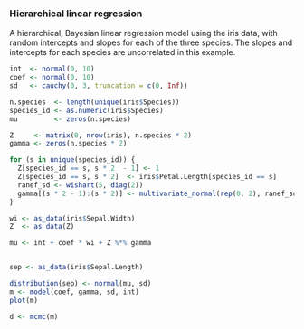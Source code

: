 ### Hierarchical linear regression

A hierarchical, Bayesian linear regression model using the iris data, with random intercepts and slopes for each of the three species.
The slopes and intercepts for each species are uncorrelated in this example.

```r
int  <- normal(0, 10)
coef <- normal(0, 10)
sd   <- cauchy(0, 3, truncation = c(0, Inf))

n.species  <- length(unique(iris$Species))
species_id <- as.numeric(iris$Species)
mu         <- zeros(n.species)

Z     <- matrix(0, nrow(iris), n.species * 2)
gamma <- zeros(n.species * 2)

for (s in unique(species_id)) {
  Z[species_id == s, s * 2  - 1] <- 1
  Z[species_id == s, s * 2]  <- iris$Petal.Length[species_id == s]
  ranef_sd <- wishart(5, diag(2))
  gamma[(s * 2 - 1):(s * 2)] <- multivariate_normal(rep(0, 2), ranef_sd) 
}

wi <- as_data(iris$Sepal.Width)
Z  <- as_data(Z)

mu <- int + coef * wi + Z %*% gamma


sep <- as_data(iris$Sepal.Length)

distribution(sep) <- normal(mu, sd)
m <- model(coef, gamma, sd, int)
plot(m)

d <- mcmc(m)



```
